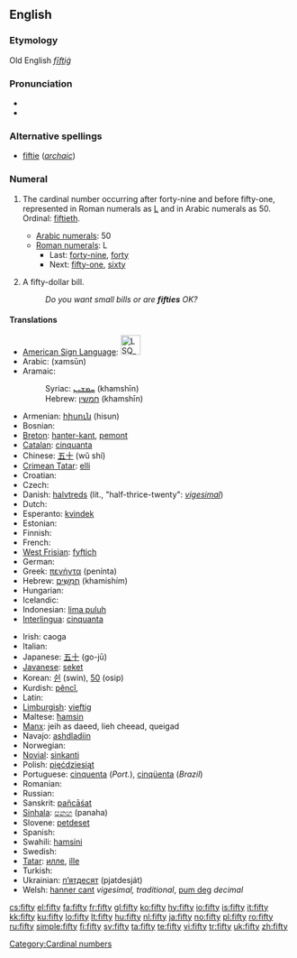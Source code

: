 ==English==

{{rank|scene|hot|I'd|847|fifty|trust|perfectly|fixed}}

===Etymology===
Old English ''[[fīftiġ]]''

===Pronunciation===
* {{IPA|/ˈfɪfti/}}
* {{audio|en-us-fifty.ogg|Audio (US)}}

===Alternative spellings===
* [[fiftie]] (''[[archaic]]'')

===Numeral===
{{en-noun|fift|ies|-}}

# {{uncountable}} The cardinal number occurring after forty-nine and before fifty-one, represented in Roman numerals as [[L]] and in Arabic numerals as 50. Ordinal: [[fiftieth]].
#* [[w:Arabic numerals|Arabic numerals]]: 50
#* [[w:Roman numerals|Roman numerals]]: L
#** Last: [[forty-nine]], [[forty]]
#** Next: [[fifty-one]], [[sixty]]
# {{countable}} A fifty-dollar bill.
#: ''Do you want small bills or are '''fifties''' OK?''

====Translations====
{{top}}
* [[American Sign Language]]: [[Image:LSQ 50.jpg|35px]]
* Arabic: {{Arab|[[خمسون]]}} (xamsūn)
* Aramaic:
*: Syriac: [[ܚܡܫܝܢ]] (khamshīn) {{c}}
*: Hebrew: [[חמשין]] (khamshīn) {{c}}
* Armenian: [[հիսուն]] (hisun)
* Bosnian: {{t-|bs|pedeset}}
* [[Breton]]: [[hanter-kant]], [[pemont]]
* [[Catalan]]: [[cinquanta]]
* Chinese: [[五十]] (wǔ shí)
* [[Crimean Tatar]]: [[elli#Crimean Tatar|elli]]
* Croatian: {{t-|hr|pedeset|alt=pedèsēt}}
* Czech: {{t-|cs|padesát}}
* Danish: [[halvtreds]] (lit., "half-thrice-twenty": ''[[vigesimal]]'')
* Dutch: {{t+|nl|vijftig|f}}
* Esperanto: [[kvindek]]
* Estonian: {{t-|et|viiskümmend}}
* Finnish: {{t-|fi|viisikymmentä}}
* French: {{t+|fr|cinquante|m}}
* [[West Frisian]]: [[fyftich]]
* German: {{t+|de|fünfzig|f}}
* Greek: [[πενήντα]] (penínta)
* Hebrew: [[חמישים|חֲמִשִּׁים]] (khamishím) {{m|f}}
* Hungarian: {{t+|hu|ötven}}
* Icelandic: {{t+|is|fimmtíu}}
* Indonesian: [[lima puluh]]
* [[Interlingua]]: [[cinquanta]]
{{mid}}
* Irish: caoga
* Italian: {{t+|it|cinquanta|f}}
* Japanese: [[五十]] (go-jū)
* [[Javanese]]: [[seket]]
* Korean: [[쉰]] (swin), [[50]] (osip)
* Kurdish: [[pêncî]], {{KUchar|[[په‌نجا]]}}
* Latin: {{t-|la|quinquaginta}}
* [[Limburgish]]: [[vieftig]]
* Maltese: [[ħamsin]]
* [[Manx]]: jeih as daeed, lieh cheead, queigad
* Navajo: [[ashdladiin]]
* Norwegian: {{t|no|femti}}
* [[Novial]]: [[sinkanti]]
* Polish: [[pięćdziesiąt]]
* Portuguese: [[cinquenta]] (''Port.''), [[cinqüenta]] (''Brazil'')
* Romanian: {{t+|ro|cincizeci}}
* Russian: {{t+|ru|пятьдесят|tr=pjat’desját|sc=Cyrl}}
* Sanskrit: [[pañcāśat]]
* [[Sinhala]]: [[පනහ]] (panaha)
* Slovene: [[petdeset]]
* Spanish: {{t+|es|cincuenta}}
* Swahili: [[hamsini]]
* Swedish: {{t+|sv|femtio}}
* [[Tatar]]: [[илле#Tatar|илле]], [[ille#Tatar|ille]]
* Turkish: {{t+|tr|elli}}
* Ukrainian: [[п’ятдесят]] (pjatdesját)
* Welsh: [[hanner cant]] ''vigesimal, traditional'', [[pum deg]] ''decimal''
{{bottom}}

[[Category:Cardinal numbers]]

[[cs:fifty]]
[[el:fifty]]
[[fa:fifty]]
[[fr:fifty]]
[[gl:fifty]]
[[ko:fifty]]
[[hy:fifty]]
[[io:fifty]]
[[is:fifty]]
[[it:fifty]]
[[kk:fifty]]
[[ku:fifty]]
[[lo:fifty]]
[[lt:fifty]]
[[hu:fifty]]
[[nl:fifty]]
[[ja:fifty]]
[[no:fifty]]
[[pl:fifty]]
[[ro:fifty]]
[[ru:fifty]]
[[simple:fifty]]
[[fi:fifty]]
[[sv:fifty]]
[[ta:fifty]]
[[te:fifty]]
[[vi:fifty]]
[[tr:fifty]]
[[uk:fifty]]
[[zh:fifty]]
